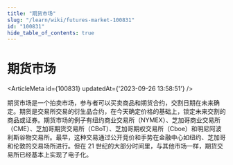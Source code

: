 ```yaml
---
title: "期货市场"
slug: "/learn/wiki/futures-market-100831"
id: "100831"
hide_table_of_contents: true
---
```



# 期货市场

<ArticleMeta id={100831} updatedAt={'2023-09-26 13:58:51'} />
<div className='border-solid border-b border-t-0 my-4 border-[var(--ifm-color-gray-300)]' />

期货市场是一个拍卖市场，参与者可以买卖商品和期货合约，交割日期在未来确定。期货是交易所交易的衍生品合约，在今天确定价格的基础上，锁定未来交割的商品或证券。期货市场的例子有纽约商业交易所（NYMEX）、芝加哥商业交易所（CME）、芝加哥期货交易所（CBoT）、芝加哥期权交易所（Cboe）和明尼阿波利斯谷物交易所。最早，这种交易通过公开竞价和手势在金融中心如纽约、芝加哥和伦敦的交易场所进行。但在 21 世纪的大部分时间里，与其他市场一样，期货交易所已经基本上实现了电子化。
